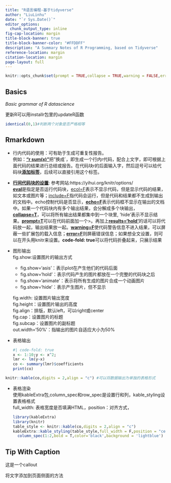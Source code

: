 ```yaml
---
title: "R语言编程-基于tidyverse"
author: "LiuLinhu"
date: "`r Sys.Date()`"
editor_options: 
  chunk_output_type: inline
fig-cap-location: margin
title-block-banner: true
title-block-banner-color: "#FFDDFF"
description: "A Summary Notes of R Programming, based on Tidyverse"
reference-location: margin
citation-location: margin
page-layout: full
---
```


```r
knitr::opts_chunk$set(prompt = TRUE,collapse = TRUE,warning = FALSE,error = FALSE,comment = "")
```

## Basics

*Basic grammar of R datascience*

更新R可以用installr包里的updateR函数

```r
identical(0,1)#判断两个对象是否严格相等

```

## Rmarkdown

-   行内代码的使用：可有助于生成可重复性报告。\
    例如：[**"r sum(x)"**]{.underline}把"换成\`，即生成一个行内r代码，配合上文字，即可根据上面代码的结果进行总结或报告。在代码块r的后面输入字，然后逗号可以给代码块[**添加标签**]{.underline}，后续可以直接引用这个标签。

-   [**行间代码块的设置**]{.underline}: 参考网站:https://yihui.org/knitr/options/\
    [**eval**]{.underline}是指定是否运行代码块，[ecol=F]{.underline}表示不显示代码，但是显示代码的结果，如文本或图片等；[include=F]{.underline}指代码会运行，但是代码和结果都不生成到输出的文档中。echo控制代码是否显示，[**echo=F**]{.underline}表示代码框不显示在输出的文档中。如果一个代码块内有多个输出结果，会分解成多个块输出，[**collapse=T**]{.underline}，可以将所有输出结果都集中到一个块里, 'hide'表示不显示结果。[**prompt=T**]{.underline}可以在代码前面加一个\>。再加上[**results='hold'**]{.underline}的话可以将代码放一起，输出结果放一起。[**warning=F**]{.underline}使代码警告信息不进入结果，可以屏蔽一些扩展包的载入信息；[**error=F**]{.underline}则屏蔽错误信息；如果想全文设置，则可以在开头用knitr来设置。**code-fold: true**可以将代码折叠起来，只展示结果

-   图形输出\
    fig.show:设置图片的输出方式

    -   fig.show='asis'：表示plot在产生他们的代码后面
    -   fig.show='hold'：表示代码产生的图片都放在一个完整的代码块之后
    -   fig.show='animate'：表示将所有生成的图片合成一个动画图片
    -   fig.show='hide'：表示产生图片，但不显示

    fig.width: 设置图片输出宽度\
    fig.height：设置图片输出的高度\
    fig.align：排版，默认left，可以right或center\
    fig.cap：设置图片的标题\
    fig.subcap：设置图片的副标题\
    out.width='50%'：指输出的图片自适应大小为50%

-   表格输出

    ```r
    #| code-fold: true
    x <- 1:10;y <- x^2;
    lmr <- lm(y~x)
    co <- summary(lmr)$coefficients
    print(co)
    ```

```r
knitr::kable(co,digits = 2,align = "c") #可以将数据输出为单独的表格形式
```

-   表格渲染\
    使用kableExtra包,column_spec和row_spec是设置行和列，kable_styling设置表格格式\
    full_width: 表格宽度是否填满HTML，position：对齐方式，

    ```r
    library(kableExtra)
    library(knitr)
    table_style <- knitr::kable(co,digits = 2,align = "c")
    kableExtra::kable_styling(table_style,full_width = F,position = "center") %>% 
      column_spec(1:2,bold = T,color='black',background = 'lightblue')
    ```

::: callout-tip
## Tip With Caption

这是一个callout
:::

::: column-margin
将文字添加到页面侧面的方法
:::
